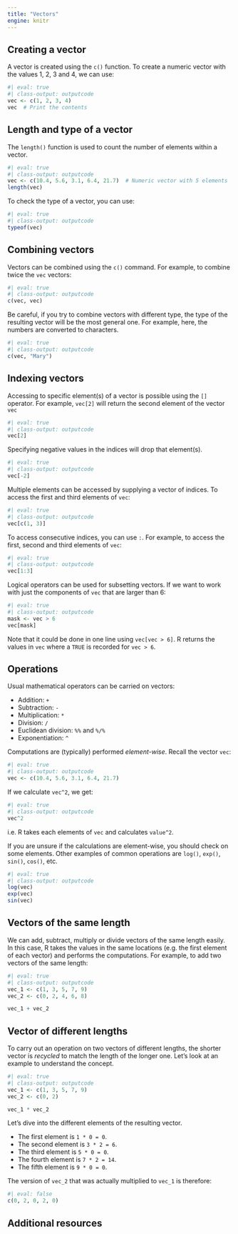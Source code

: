 ```yaml
---
title: "Vectors"
engine: knitr
---
```


## Creating a vector

A vector is created using the `c()` function. To create a numeric vector with the values 1, 2, 3 and 4, we can use:

```r
#| eval: true
#| class-output: outputcode
vec <- c(1, 2, 3, 4)
vec  # Print the contents
```

## Length and type of a vector

The `length()` function is used to count the number of elements within a vector.

```r
#| eval: true
#| class-output: outputcode
vec <- c(10.4, 5.6, 3.1, 6.4, 21.7)  # Numeric vector with 5 elements
length(vec)
```

To check the type of a vector, you can use:

```r
#| eval: true
#| class-output: outputcode
typeof(vec)
```

## Combining vectors

Vectors can be combined using the `c()` command. For example, to combine twice the `vec` vectors:

```r
#| eval: true
#| class-output: outputcode
c(vec, vec)
```

Be careful, if you try to combine vectors with different type, the type of the resulting vector will be the most general one. For example, here, the numbers are converted to characters.

```r
#| eval: true
#| class-output: outputcode
c(vec, "Mary")
```

## Indexing vectors

Accessing to specific element(s) of a vector is possible using the `[]` operator. For example, `vec[2]` will return the second element of the vector `vec`

```r
#| eval: true
#| class-output: outputcode
vec[2]
```

Specifying negative values in the indices will drop that element(s).

```r
#| eval: true
#| class-output: outputcode
vec[-2]
```

Multiple elements can be accessed by supplying a vector of indices. To access the first and third elements of `vec`:

```r
#| eval: true
#| class-output: outputcode
vec[c(1, 3)]
```

To access consecutive indices, you can use `:`. For example, to access the first, second and third elements of `vec`:

```r
#| eval: true
#| class-output: outputcode
vec[1:3]
```

Logical operators can be used for subsetting vectors. If we want to work with just the components of `vec` that are larger than 6:

```r
#| eval: true
#| class-output: outputcode
mask <- vec > 6
vec[mask]
```

Note that it could be done in one line using `vec[vec > 6]`. R returns the values in `vec` where a `TRUE` is recorded for `vec > 6`.

## Operations

Usual mathematical operators can be carried on vectors:

-   Addition: `+`
-   Subtraction: `-`
-   Multiplication: `*`
-   Division: `/`
-   Euclidean division: `%%` and `%/%`
-   Exponentiation: `^`

Computations are (typically) performed *element-wise*. Recall the vector `vec`:

```r
#| eval: true
#| class-output: outputcode
vec <- c(10.4, 5.6, 3.1, 6.4, 21.7)
```

If we calculate `vec^2`, we get:

```r
#| eval: true
#| class-output: outputcode
vec^2
```
i.e. R takes each elements of `vec` and calculates `value^2`.

If you are unsure if the calculations are element-wise, you should check on some elements. Other examples of common operations are `log()`, `exp()`, `sin()`, `cos()`, etc.

```r
#| eval: true
#| class-output: outputcode
log(vec)
exp(vec)
sin(vec)
```

## Vectors of the same length

We can add, subtract, multiply or divide vectors of the same length easily. In this case, R takes the values in the same locations (e.g. the first element of each vector) and performs the computations. For example, to add two vectors of the same length:

```r
#| eval: true
#| class-output: outputcode
vec_1 <- c(1, 3, 5, 7, 9)
vec_2 <- c(0, 2, 4, 6, 8)

vec_1 + vec_2
```


## Vector of different lengths

To carry out an operation on two vectors of different lengths, the shorter vector is *recycled* to match the length of the longer one. Let's look at an example to understand the concept.

```r
#| eval: true
#| class-output: outputcode
vec_1 <- c(1, 3, 5, 7, 9)
vec_2 <- c(0, 2)

vec_1 * vec_2
```
Let's dive into the different elements of the resulting vector.

-   The first element is `1 * 0 = 0`.
-   The second element is `3 * 2 = 6`.
-   The third element is `5 * 0 = 0`.
-   The fourth element is `7 * 2 = 14`.
-   The fifth element is `9 * 0 = 0`.

The version of `vec_2` that was actually multiplied to `vec_1` is therefore:

```r
#| eval: false
c(0, 2, 0, 2, 0)
```

## Additional resources

